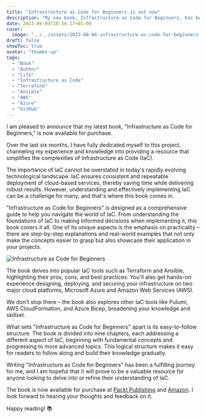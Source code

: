 ```yaml
---
title: "Infrastructure as Code for Beginners is out now"
description: "My new book, Infrastructure as Code for Beginners, has been released and is available to buy now."
date: 2023-06-04T10:56:17+01:00
cover:
  image: "../../assets/2023-06-04-infrastructure-as-code-for-beginners-is-out-now/blog-cover-2023-06-04-infrastructure-as-code-for-beginners-is-out-now.png"
draft: false
showToc: true
avatar: "thumbs-up"
tags:
  - "Book"
  - "Author"
  - "Life"
  - "Infrastructure as Code"
  - "Terraform"
  - "Ansible"
  - "AWS"
  - "Azure"
  - "GitHub"
---
```


I am pleased to announce that my latest book, "Infrastructure as Code for Beginners," is now available for purchase.

Over the last six months, I have fully dedicated myself to this project, channeling my experience and knowledge into providing a resource that simplifies the complexities of Infrastructure as Code (IaC).

The importance of IaC cannot be overstated in today's rapidly evolving technological landscape. IaC ensures consistent and repeatable deployment of cloud-based services, thereby saving time while delivering robust results. However, understanding and effectively implementing IaC can be a challenge for many, and that's where this book comes in.

"Infrastructure as Code for Beginners" is designed as a comprehensive guide to help you navigate the world of IaC. From understanding the foundations of IaC to making informed decisions when implementing it, this book covers it all. One of its unique aspects is the emphasis on practicality – there are step-by-step explanations and real-world examples that not only make the concepts easier to grasp but also showcase their application in your projects.

<Img src="/assets/2023-06-04-infrastructure-as-code-for-beginners-is-out-now/images/book.jpg" alt="Infrastructure as Code for Beginners" />

The book delves into popular IaC tools such as Terraform and Ansible, highlighting their pros, cons, and best practices. You'll also get hands-on experience designing, deploying, and securing your infrastructure on two major cloud platforms, Microsoft Azure and Amazon Web Services (AWS).

We don't stop there – the book also explores other IaC tools like Pulumi, AWS CloudFormation, and Azure Bicep, broadening your knowledge and skillset.

What sets "Infrastructure as Code for Beginners" apart is its easy-to-follow structure. The book is divided into nine chapters, each addressing a different aspect of IaC, beginning with fundamental concepts and progressing to more advanced topics. This logical structure makes it easy for readers to follow along and build their knowledge gradually.

Writing "Infrastructure as Code for Beginners" has been a fulfilling journey for me, and I am hopeful that it will prove to be a valuable resource for anyone looking to delve into or refine their understanding of IaC.

The book is now available for purchase at [Packt Publishing](https://www.packtpub.com/product/infrastructure-as-code-for-beginners/9781837631636) and [Amazon](https://www.amazon.co.uk/dp/B0C3CVRD86/). I look forward to hearing your thoughts and feedback on it. 

Happy reading! :books:
